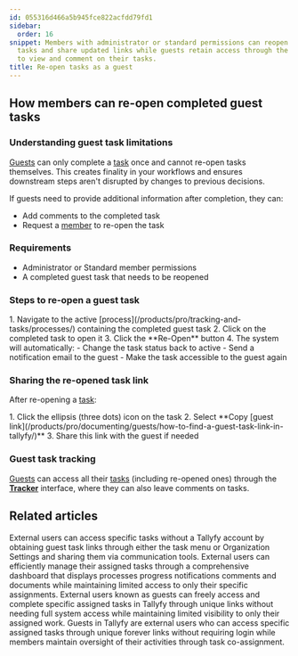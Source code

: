 ```yaml
---
id: 055316d466a5b945fce822acfdd79fd1
sidebar:
  order: 16
snippet: Members with administrator or standard permissions can reopen completed guest
  tasks and share updated links while guests retain access through the Tracker interface
  to view and comment on their tasks.
title: Re-open tasks as a guest
---
```


## How members can re-open completed guest tasks

### Understanding guest task limitations

[Guests](/products/pro/documenting/guests/) can only complete a [task](/products/pro/tracking-and-tasks/tasks/) once and cannot re-open tasks themselves. This creates finality in your workflows and ensures downstream steps aren't disrupted by changes to previous decisions.

If guests need to provide additional information after completion, they can:
- Add comments to the completed task
- Request a [member](/products/pro/documenting/members/) to re-open the task

### Requirements
- Administrator or Standard member permissions
- A completed guest task that needs to be reopened

### Steps to re-open a guest task

<Steps>
1. Navigate to the active [process](/products/pro/tracking-and-tasks/processes/) containing the completed guest task
2. Click on the completed task to open it
3. Click the **Re-Open** button
4. The system will automatically:
   - Change the task status back to active
   - Send a notification email to the guest
   - Make the task accessible to the guest again
</Steps>

### Sharing the re-opened task link

After re-opening a [task](/products/pro/tracking-and-tasks/tasks/):

<Steps>
1. Click the ellipsis (three dots) icon on the task
2. Select **Copy [guest link](/products/pro/documenting/guests/how-to-find-a-guest-task-link-in-tallyfy/)**
3. Share this link with the guest if needed
</Steps>

### Guest task tracking

[Guests](/products/pro/documenting/guests/) can access all their [tasks](/products/pro/tracking-and-tasks/tasks/) (including re-opened ones) through the **[Tracker](/products/pro/tracking-and-tasks/tracker-view/)** interface, where they can also leave comments on tasks.

<lite-vimeo videoid="333173184"></lite-vimeo>


## Related articles
<CardGrid>
<LinkTitleCard header="<b>Guests > Get a guest's unique link</b>" href="/products/pro/documenting/guests/how-to-find-a-guest-task-link-in-tallyfy/" > External users can access specific tasks without a Tallyfy account by obtaining guest task links through either the task menu or Organization Settings and sharing them via communication tools. </LinkTitleCard>
<LinkTitleCard header="<b>Guests > The guest view</b>" href="/products/pro/documenting/guests/how-can-guests-monitor-their-processes-on-tallyfy/" > External users can efficiently manage their assigned tasks through a comprehensive dashboard that displays processes progress notifications comments and documents while maintaining limited access to only their specific assignments. </LinkTitleCard>
<LinkTitleCard header="<b>Guests > What is a guest</b>" href="/products/pro/documenting/guests/what-is-a-guest/" > External users known as guests can freely access and complete specific assigned tasks in Tallyfy through unique links without needing full system access while maintaining limited visibility to only their assigned work. </LinkTitleCard>
<LinkTitleCard header="<b>Documenting > Guests</b>" href="/products/pro/documenting/guests/" > Guests in Tallyfy are external users who can access specific assigned tasks through unique forever links without requiring login while members maintain oversight of their activities through task co-assignment. </LinkTitleCard>
</CardGrid>